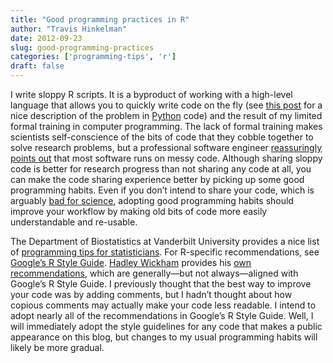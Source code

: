 ```yaml
---
title: "Good programming practices in R"
author: "Travis Hinkelman"
date: 2012-09-23
slug: good-programming-practices
categories: ['programming-tips', 'r']
draft: false
---
```


I write sloppy R scripts. It is a byproduct of working with a high-level language that allows you to quickly write code on the fly (see [this post](http://www.pgbovine.net/python-unreadable.htm) for a nice description of the problem in [Python](https://www.python.org/) code) and the result of my limited formal training in computer programming. The lack of formal training makes scientists self-conscience of the bits of code that they cobble together to solve research problems, but a professional software engineer [reassuringly points out](http://www.nature.com/news/2010/101013/full/467753a.html) that most software runs on messy code. Although sharing sloppy code is better for research progress than not sharing any code at all, you can make the code sharing experience better by picking up some good programming habits. Even if you don't intend to share your code, which is arguably [bad for science](https://www.scientificamerican.com/article/secret-computer-code-threatens-science/), adopting good programming habits should improve your workflow by making old bits of code more easily understandable and re-usable. 

The Department of Biostatistics at Vanderbilt University provides a nice list of [programming tips for statisticians](http://biostat.mc.vanderbilt.edu/wiki/Main/ProgrammingTipsForStatisticians). For R-specific recommendations, see [Google's R Style Guide](https://google.github.io/styleguide/Rguide.html). [Hadley Wickham](http://hadley.nz/) provides his [own recommendations](http://stat405.had.co.nz/r-style.html), which are generally---but not always---aligned with Google's R Style Guide. I previously thought that the best way to improve your code was by adding comments, but I hadn't thought about how copious comments may actually make your code less readable. I intend to adopt nearly all of the recommendations in Google's R Style Guide. Well, I will immediately adopt the style guidelines for any code that makes a public appearance on this blog, but changes to my usual programming habits will likely be more gradual.